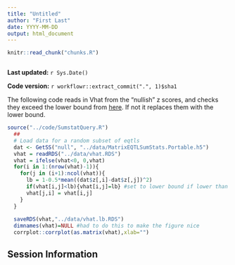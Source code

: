 ```yaml
---
title: "Untitled"
author: "First Last"
date: YYYY-MM-DD
output: html_document
---
```


```r
knitr::read_chunk("chunks.R")
```

```r
```

**Last updated:** `r Sys.Date()`

**Code version:** `r workflowr::extract_commit(".", 1)$sha1`


 The following code reads in Vhat from the "nullish" z scores, and checks
 they exceed the lower bound from [here](est_zcorr_1.html). 
 If not it replaces them with the lower bound.


```r
source("../code/SumstatQuery.R")
  ##
  # Load data for a random subset of eqtls
  dat <- GetSS("null", "../data/MatrixEQTLSumStats.Portable.h5")
  vhat = readRDS("../data/vhat.RDS")
  vhat = ifelse(vhat<0, 0,vhat)
  for(i in 1:(nrow(vhat)-1)){
    for(j in (i+1):ncol(vhat)){
      lb = 1-0.5*mean((dat$z[,i]-dat$z[,j])^2)
      if(vhat[i,j]<lb){vhat[i,j]=lb} #set to lower bound if lower than lower bound
      vhat[j,i] = vhat[i,j]
    }
  }
  
  saveRDS(vhat,"../data/vhat.lb.RDS")
  dimnames(vhat)=NULL #had to do this to make the figure nice
  corrplot::corrplot(as.matrix(vhat),xlab="")
```





## Session Information

```r
```
